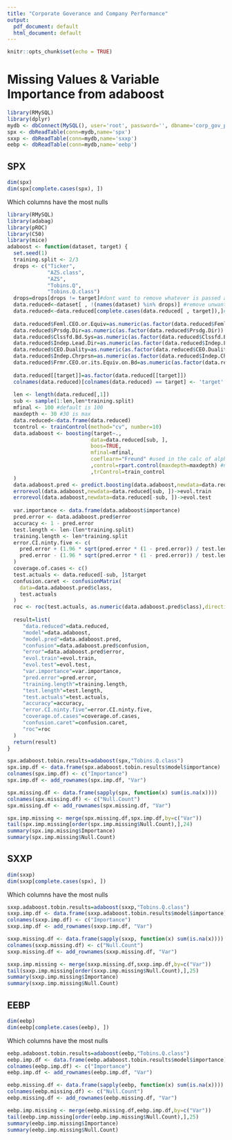 ```yaml
---
title: "Corporate Goverance and Company Performance"
output:
  pdf_document: default
  html_document: default
---
```


```r
knitr::opts_chunk$set(echo = TRUE)
```

# Missing Values & Variable Importance from adaboost

```r
library(RMySQL)
library(dplyr)
mydb <- dbConnect(MySQL(), user='root', password='', dbname='corp_gov_processed')
spx <- dbReadTable(conn=mydb,name='spx')
sxxp <- dbReadTable(conn=mydb,name='sxxp')
eebp <- dbReadTable(conn=mydb,name='eebp')
```

## SPX
```r
dim(spx)
dim(spx[complete.cases(spx), ])
```

Which columns have the most nulls
<!-- Define the adaboost function -->
```r
library(RMySQL)
library(adabag)
library(pROC)
library(C50)
library(mice)
adaboost <- function(dataset, target) {
  set.seed(1)
  training.split <- 2/3
  drops <- c("Ticker",
             "AZS.class",
             "AZS",
             "Tobins.Q",
             "Tobins.Q.class")
  drops=drops[drops != target]#dont want to remove whatever is passed as the target
  data.reduced<-dataset[ , !(names(dataset) %in% drops)] #remove unwanted columns
  data.reduced<-data.reduced[complete.cases(data.reduced[ , target]),]# we only want records with a class indicator
  
  data.reduced$Feml.CEO.or.Equiv=as.numeric(as.factor(data.reduced$Feml.CEO.or.Equiv))
  data.reduced$Prsdg.Dir=as.numeric(as.factor(data.reduced$Prsdg.Dir))
  data.reduced$Clssfd.Bd.Sys=as.numeric(as.factor(data.reduced$Clssfd.Bd.Sys))
  data.reduced$Indep.Lead.Dir=as.numeric(as.factor(data.reduced$Indep.Lead.Dir))
  data.reduced$CEO.Duality=as.numeric(as.factor(data.reduced$CEO.Duality))
  data.reduced$Indep.Chrprsn=as.numeric(as.factor(data.reduced$Indep.Chrprsn))
  data.reduced$Frmr.CEO.or.its.Equiv.on.Bd=as.numeric(as.factor(data.reduced$Frmr.CEO.or.its.Equiv.on.Bd))
  
  data.reduced[[target]]=as.factor(data.reduced[[target]])
  colnames(data.reduced)[colnames(data.reduced) == target] <- 'target'
  
  len <- length(data.reduced[,1])
  sub <- sample(1:len,len*training.split)
  mfinal <- 100 #default is 100
  maxdepth <- 30 #30 is max
  data.reduced<-data.frame(data.reduced)
  tcontrol <- trainControl(method="cv", number=10)
  data.adaboost <- boosting(target~., 
                           data=data.reduced[sub, ], 
                           boos=TRUE, 
                           mfinal=mfinal,
                           coeflearn="Freund" #used in the calc of alpha, mm uses freund i think
                           ,control=rpart.control(maxdepth=maxdepth) #not sure i need this 
                           ,trControl=train_control
  )
  data.adaboost.pred <- predict.boosting(data.adaboost,newdata=data.reduced[-sub, ])
  errorevol(data.adaboost,newdata=data.reduced[sub, ])->evol.train
  errorevol(data.adaboost,newdata=data.reduced[-sub, ])->evol.test
  
  var.importance <- data.frame(data.adaboost$importance)
  pred.error <- data.adaboost.pred$error
  accuracy <- 1 - pred.error
  test.length <- len-(len*training.split)
  training.length <- len*training.split
  error.CI.ninty.five <- c(
    pred.error + (1.96 * sqrt(pred.error * (1 - pred.error)) / test.length),
    pred.error - (1.96 * sqrt(pred.error * (1 - pred.error)) / test.length)
  )
  coverage.of.cases <- c()
  test.actuals <- data.reduced[-sub, ]$target
  confusion.caret <- confusionMatrix(
    data=data.adaboost.pred$class, 
    test.actuals
  )
  roc <- roc(test.actuals, as.numeric(data.adaboost.pred$class),direction = "<")
  
  result=list(
     "data.reduced"=data.reduced, 
     "model"=data.adaboost,
     "model.pred"=data.adaboost.pred,
     "confusion"=data.adaboost.pred$confusion,
     "error"=data.adaboost.pred$error,
     "evol.train"=evol.train,
     "evol.test"=evol.test,
     "var.importance"=var.importance,
     "pred.error"=pred.error,
     "training.length"=training.length,
     "test.length"=test.length,
     "test.actuals"=test.actuals,
     "accuracy"=accuracy,
     "error.CI.ninty.five"=error.CI.ninty.five,
     "coverage.of.cases"=coverage.of.cases,
     "confusion.caret"=confusion.caret,
     "roc"=roc
  )
  return(result)  
}
```

<!-- Call it and create a df of vars and importance -->
```r
spx.adaboost.tobin.results=adaboost(spx,"Tobins.Q.class")
spx.imp.df <- data.frame(spx.adaboost.tobin.results$model$importance)
colnames(spx.imp.df) <- c("Importance")
spx.imp.df <- add_rownames(spx.imp.df, "Var")
```

<!-- Get a df of how much missing there is per col -->
```r
spx.missing.df <- data.frame(sapply(spx, function(x) sum(is.na(x))))
colnames(spx.missing.df) <- c("Null.Count")
spx.missing.df <- add_rownames(spx.missing.df, "Var")
```

<!-- Merge the two, output top X rows by missing values -->
```r
spx.imp.missing <- merge(spx.missing.df,spx.imp.df,by=c("Var"))
tail(spx.imp.missing[order(spx.imp.missing$Null.Count),],24)
summary(spx.imp.missing$Importance)
summary(spx.imp.missing$Null.Count)
```


\newpage
## SXXP
```r
dim(sxxp)
dim(sxxp[complete.cases(spx), ])
```

Which columns have the most nulls
<!-- Define the adaboost function -->
<!-- Not needed -->

<!-- Call it and create a df of vars and importance -->
```r
sxxp.adaboost.tobin.results=adaboost(sxxp,"Tobins.Q.class")
sxxp.imp.df <- data.frame(sxxp.adaboost.tobin.results$model$importance)
colnames(sxxp.imp.df) <- c("Importance")
sxxp.imp.df <- add_rownames(sxxp.imp.df, "Var")
```

<!-- Get a df of how much missing there is per col -->
```r
sxxp.missing.df <- data.frame(sapply(sxxp, function(x) sum(is.na(x))))
colnames(sxxp.missing.df) <- c("Null.Count")
sxxp.missing.df <- add_rownames(sxxp.missing.df, "Var")
```

<!-- Merge the two, output top X rows by missing values -->
```r
sxxp.imp.missing <- merge(sxxp.missing.df,sxxp.imp.df,by=c("Var"))
tail(sxxp.imp.missing[order(sxxp.imp.missing$Null.Count),],25)
summary(sxxp.imp.missing$Importance)
summary(sxxp.imp.missing$Null.Count)
```


\newpage
## EEBP
```r
dim(eebp)
dim(eebp[complete.cases(eebp), ])
```

Which columns have the most nulls
<!-- Define the adaboost function -->
<!-- Not needed -->

<!-- Call it and create a df of vars and importance -->
```r
eebp.adaboost.tobin.results=adaboost(eebp,"Tobins.Q.class")
eebp.imp.df <- data.frame(eebp.adaboost.tobin.results$model$importance)
colnames(eebp.imp.df) <- c("Importance")
eebp.imp.df <- add_rownames(eebp.imp.df, "Var")
```

<!-- Get a df of how much missing there is per col -->
```r
eebp.missing.df <- data.frame(sapply(eebp, function(x) sum(is.na(x))))
colnames(eebp.missing.df) <- c("Null.Count")
eebp.missing.df <- add_rownames(eebp.missing.df, "Var")
```

<!-- Merge the two, output top X rows by missing values -->
```r
eebp.imp.missing <- merge(eebp.missing.df,eebp.imp.df,by=c("Var"))
tail(eebp.imp.missing[order(eebp.imp.missing$Null.Count),],25)
summary(eebp.imp.missing$Importance)
summary(eebp.imp.missing$Null.Count)
```
